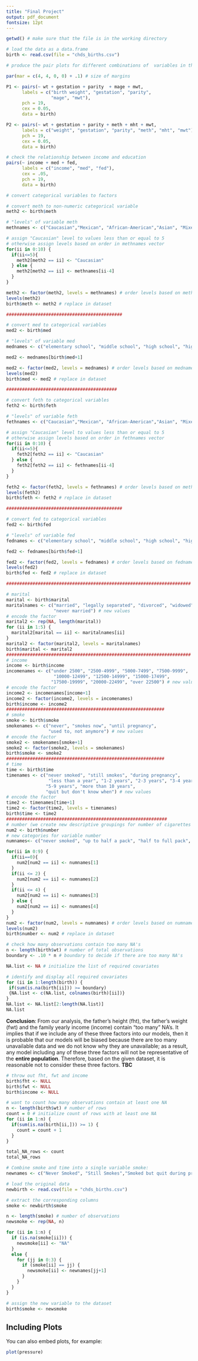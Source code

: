 ```yaml
---
title: "Final Project"
output: pdf_document
fontsize: 12pt
---
```


```r
getwd() # make sure that the file is in the working directory

# load the data as a data.frame
birth <- read.csv(file = "chds_births.csv")

# produce the pair plots for different combinations of  variables in the dataset

par(mar = c(4, 4, 0, 0) + .1) # size of margins

P1 <- pairs(~ wt + gestation + parity  + mage + mwt, 
      labels = c("birth weight", "gestation", "parity",
                 "mage", "mwt"), 
      pch = 19,
      cex = 0.05,
      data = birth)

P2 <- pairs(~ wt + gestation + parity + meth + mht + mwt,
      labels = c("weight", "gestation", "parity", "meth", "mht", "mwt"),
      pch = 19,
      cex = 0.05,
      data = birth)
```

```r
# check the relationship between income and education
pairs(~ income + med + fed, 
      labels = c("income", "med", "fed"),
      cex = .05,
      pch = 19,
      data = birth)
```

```r
# convert categorical variables to factors

# convert meth to non-numeric categorical variable
meth2 <- birth$meth

# "levels" of variable meth
methnames <- c("Caucasian","Mexican", "African-American","Asian", "Mixed", "Other")

# assign "Caucasian" level to values less than or equal to 5
# otherwise assign levels based on order in methnames vector
for(ii in 0:10) {
  if(ii<=5){
    meth2[meth2 == ii] <- "Caucasian"
  } else {
    meth2[meth2 == ii] <- methnames[ii-4]
  }
}

meth2 <- factor(meth2, levels = methnames) # order levels based on methnames
levels(meth2)
birth$meth <- meth2 # replace in dataset

############################################

# convert med to categorical variables
med2 <- birth$med

# "levels" of variable med
mednames <- c("elementary school", "middle school", "high school", "high school + trade", "high school + some college", "college grad", "trade school", "high school unclear")

med2 <- mednames[birth$med+1]

med2 <- factor(med2, levels = mednames) # order levels based on mednames
levels(med2)
birth$med <- med2 # replace in dataset

##########################################

# convert feth to categorical variables
feth2 <- birth$feth

# "levels" of variable feth
fethnames <- c("Caucasian","Mexican", "African-American","Asian", "Mixed", "Other")

# assign "Caucasian" level to values less than or equal to 5
# otherwise assign levels based on order in fethnames vector
for(ii in 0:10) {
  if(ii<=5){
    feth2[feth2 == ii] <- "Caucasian"
  } else {
    feth2[feth2 == ii] <- fethnames[ii-4]
  }
}

feth2 <- factor(feth2, levels = fethnames) # order levels based on methnames
levels(feth2)
birth$feth <- feth2 # replace in dataset

############################################

# convert fed to categorical variables
fed2 <- birth$fed

# "levels" of variable fed
fednames <- c("elementary school", "middle school", "high school", "high school + trade", "high school + some college", "college grad", "trade school", "high school unclear")

fed2 <- fednames[birth$fed+1]

fed2 <- factor(fed2, levels = fednames) # order levels based on fednames
levels(fed2)
birth$fed <- fed2 # replace in dataset

######################################################################

# marital
marital <- birth$marital
maritalnames <- c("married", "legally separated", "divorced", "widowed",
                  "never married") # new values
# encode the factor
marital2 <- rep(NA, length(marital))
for (ii in 1:5) {
  marital2[marital == ii] <- maritalnames[ii]
}
marital2 <- factor(marital2, levels = maritalnames)
birth$marital <- marital2
######################################################################
# income
income <- birth$income
incomenames <- c("under 2500", "2500-4999", "5000-7499", "7500-9999",
                  "10000-12499", "12500-14999", "15000-17499",
                 "17500-19999", "20000-22499", "over 22500") # new values
# encode the factor
income2 <- incomenames[income+1]
income2 <- factor(income2, levels = incomenames)
birth$income <- income2
############################################################
# smoke
smoke <- birth$smoke
smokenames <- c("never", "smokes now", "until pregnancy", 
                "used to, not anymore") # new values
# encode the factor
smoke2 <- smokenames[smoke+1]
smoke2 <- factor(smoke2, levels = smokenames)
birth$smoke <- smoke2
############################################################
# time
time <- birth$time
timenames <- c("never smoked", "still smokes", "during pregnancy", 
                "less than a year", "1-2 years", "2-3 years", "3-4 years",
               "5-9 years", "more than 10 years", 
               "quit but don't know when") # new values
# encode the factor
time2 <- timenames[time+1]
time2 <- factor(time2, levels = timenames)
birth$time <- time2
#############################################################
# number (we create new descriptive groupings for number of cigarettes smoked per day)
num2 <- birth$number
# new categories for variable number
numnames<- c("never smoked", "up to half a pack", "half to full pack", "more than one pack")

for(ii in 0:9) {
  if(ii==0){
    num2[num2 == ii] <- numnames[1]
  } 
  if(ii <= 2) {
    num2[num2 == ii] <- numnames[2]
  } 
  if(ii <= 4) {
    num2[num2 == ii] <- numnames[3]
  } else {
    num2[num2 == ii] <- numnames[4]
  }
}
num2 <- factor(num2, levels = numnames) # order levels based on numnames
levels(num2)
birth$number <- num2 # replace in dataset

```

```r
# check how many observations contain too many NA's
n <- length(birth$wt) # number of total observations
boundary <- .10 * n # boundary to decide if there are too many NA's

NA.list <- NA # initialize the list of required covariates

# identify and display all required covariates
for (ii in 1:length(birth)) {
 if(sum(is.na(birth[ii])) >= boundary)
 {NA.list <- c(NA.list, colnames(birth)[ii])}
}
NA.list <- NA.list[2:length(NA.list)]
NA.list
```

**Conclusion**: From our analysis, the father's height (fht), the father's weight (fwt) and the family yearly income (income) contain "too many" NA's. It implies that if we include any of these three factors into our models, then it is probable that our models will be biased because there are too many unavailable data and we do not know why they are unavailable; as a result, any model including any of these three factors will not be representative of the **entire population**. Therefore, based on the given dataset, it is reasonable not to consider these three factors. **TBC**

```r
# throw out fht, fwt and income
birth$fht <- NULL
birth$fwt <- NULL
birth$income <- NULL
```

```r
# want to count how many observations contain at least one NA
n <- length(birth$wt) # number of rows
count = 0 # initialize count of rows with at least one NA
for (ii in 1:n) {
  if(sum(is.na(birth[ii,])) >= 1) {
    count = count + 1
  }
}

total_NA_rows <- count
total_NA_rows
```


```r
# Combine smoke and time into a single variable smoke:
newnames <- c("Never Smoked", "Still Smokes","Smoked but quit during pregnancy", "Smoked but quit before pregnancy") # create categories for new variables

# load the original data
newbirth <- read.csv(file = "chds_births.csv")

# extract the corresponding columns
smoke <- newbirth$smoke

n <- length(smoke) # number of observations
newsmoke <- rep(NA, n)

for (ii in 1:n) {
  if (is.na(smoke[ii])) {
    newsmoke[ii] <- "NA"
  }
  else {
    for (jj in 0:3) {
      if (smoke[ii] == jj) {
        newsmoke[ii] <- newnames[jj+1]
      }
    }
  }
}

# assign the new variable to the dataset
birth$smoke <- newsmoke
```


## Including Plots

You can also embed plots, for example:

```r
plot(pressure)
```


